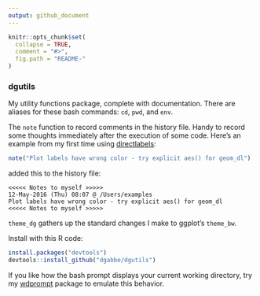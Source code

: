 ```yaml
---
output: github_document
---
```


<!-- README.md is generated from README.Rmd. Please edit that file -->

```r
knitr::opts_chunk$set(
  collapse = TRUE,
  comment = "#>",
  fig.path = "README-"
)
```
### dgutils
My utility functions package, complete with documentation.  There are
 aliases for these bash commands: `cd`, `pwd`, and `env`.

The `note` function to record comments in the history file. Handy to record some
thoughts immediately after the execution of some code.  Here's an example from
my first time using [directlabels](http://directlabels.r-forge.r-project.org/):
```r
note("Plot labels have wrong color - try explicit aes() for geom_dl")
```
added this to the history file:
```
<<<<< Notes to myself >>>>>
12-May-2016 (Thu) 08:07 @ /Users/examples
Plot labels have wrong color - try explicit aes() for geom_dl
<<<<< Notes to myself >>>>>
```

`theme_dg` gathers up the standard changes I make to ggplot's `theme_bw`.

Install with this R code:

```r
install.packages("devtools")
devtools::install_github("dgabbe/dgutils")
```

If you like how the bash prompt displays your current working directory, try my
[wdprompt](https://github.com/dgabbe/wdprompt) package to emulate this behavior.
